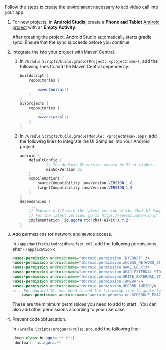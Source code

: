 <PlatformWrapper platform="android">

Follow the steps to create the environment necessary to add video call into your app.

1. For new projects, in **Android Studio**, create a **Phone and Tablet** [Android project](https://developer.android.com/studio/projects/create-project) with an **Empty Activity**.

   After creating the project, Android Studio automatically starts gradle sync. Ensure that the sync succeeds before you continue.

2. Integrate the <Vg k="CHAT_SDK"/> into your project with Maven Central. 

    1. In `/Gradle Scripts/build.gradle(Project: <projectname>)`, add the following lines to add the Maven Central dependency:

        ```java
        buildscript {
            repositories {
                ...
                mavenCentral()
            }
        }
        allprojects {
            repositories {
                ...
                mavenCentral()
            }
        }
        ```
	 	
	1. In `/Gradle Scripts/build.gradle(Module: <projectname>.app)`, add the following lines to integrate the <Vg k="CHAT"/> UI Samples into your Android project:

        ```java
        android {
            defaultConfig {
                    // The Android OS version should be 21 or higher.
                    minSdkVersion 21
            }
            compileOptions {
                sourceCompatibility JavaVersion.VERSION_1_8
                targetCompatibility JavaVersion.VERSION_1_8
            }
        }
        dependencies {
            ...
            // Replace X.Y.Z with the latest version of the Chat UI Samples. 
            // For the latest version, go to https://search.maven.org/.
            implementation 'io.agora.rtc:chat-uikit:X.Y.Z'
        }
        ```

3. Add permissions for network and device access.

   In `/app/Manifests/AndroidManifest.xml`, add the following permissions after `</application>`:
	 
	```xml
	<uses-permission android:name="android.permission.INTERNET" />
    <uses-permission android:name="android.permission.ACCESS_NETWORK_STATE"/>
    <uses-permission android:name="android.permission.WAKE_LOCK"/>
    <uses-permission android:name="android.permission.READ_EXTERNAL_STORAGE"/>
    <uses-permission android:name="android.permission.WRITE_EXTERNAL_STORAGE"/>
    <uses-permission android:name="android.permission.CAMERA"/>
    <uses-permission android:name="android.permission.RECORD_AUDIO"/>
    <!-- For Android 12, you need to add the following line to apply for the alarm clock permission. For Agora Chat 1.0.9 or later, this permission is optional.-->
        <uses-permission android:name="android.permission.SCHEDULE_EXACT_ALARM" />
	```
	
	These are the minimum permissions you need to add to start <Vg k="CHAT"/>. You can also add other permissions according to your use case.

4. Prevent code obfuscation.

   In `/Gradle Scripts/proguard-rules.pro`, add the following line:

	```java
	-keep class io.agora.** {*;}
	-dontwarn  io.agora.**
	```

</PlatformWrapper>

